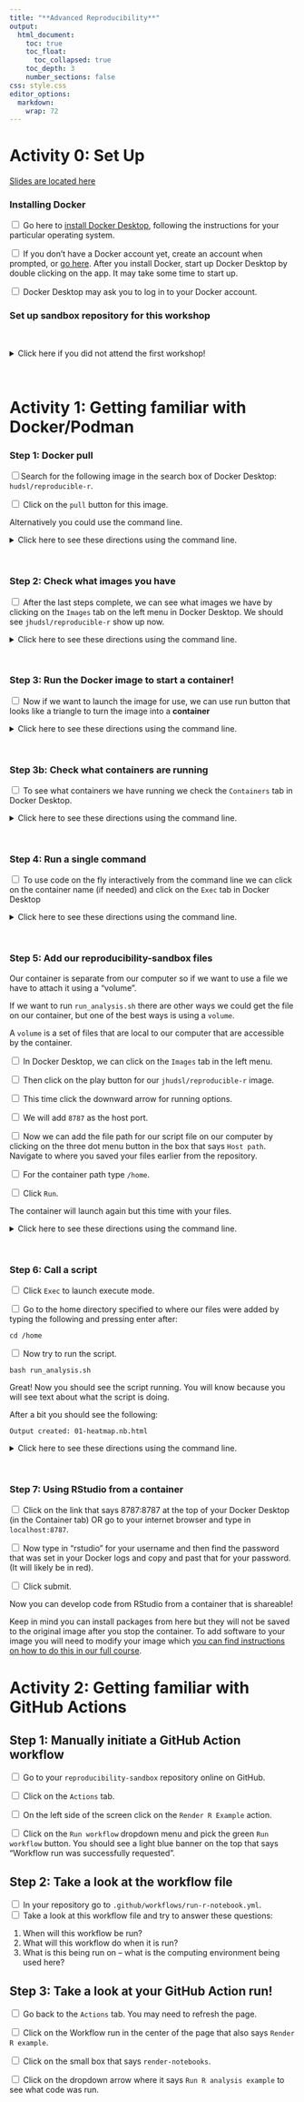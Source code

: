 ```yaml
---
title: "**Advanced Reproducibility**"
output:
  html_document:
    toc: true
    toc_float:
      toc_collapsed: true
    toc_depth: 3
    number_sections: false
css: style.css
editor_options:
  markdown:
    wrap: 72
---
```



# Activity 0: Set Up

[Slides are located here](https://docs.google.com/presentation/d/1_5FJ6SYA2t1F7BX5-Vvzi2LHEVUmXS4eFvousSqcl9w/edit?usp=sharing) 

### Installing Docker

<input type="checkbox"> Go here to [install Docker Desktop](https://www.docker.com/get-started), following the instructions for your particular operating system.

<input type="checkbox"> If you don't have a Docker account yet, create an account when prompted, or [go here](https://hub.docker.com/).
After you install Docker, start up Docker Desktop by double clicking on the app. It may take some time to start up. 

<input type="checkbox"> Docker Desktop may ask you to log in to your Docker account. 

### Set up sandbox repository for this workshop

<br>

<details> <summary>Click here if you did not attend the first workshop!</summary>

:::explain_block


**NOTE: If you completed these steps for the previous workshop you don't need to do them again!**

<span style="font-size: 250%"> Create your own copy of this repository </span>

<input type="checkbox"> Go to the template repository for this workshop: https://github.com/fhdsl/reproducibility-sandbox  

<input type="checkbox"> Click the green `Use this template` button and then `Create a new repository`. If you don't see this button, you may need to expand your window.  
<input type="checkbox"> On the next screen, create a `Repository name`.   

<input type="checkbox"> Choose `Public`.  

<input type="checkbox"> Scroll to the bottom and click `Create repository`.  

<span style="font-size: 250%">Cloning our repository</span>

<input type="checkbox"> Open up GitHub Desktop on your computer.  

<input type="checkbox"> Go to `File` > `Clone Repository`. 

<input type="checkbox"> Search for your ITN workshop repository name in the tab that says `Github.com`. Click on the name of this repository in this list. You can choose where you'd like it to download on your computer underneath `Local Path`.

<input type="checkbox"> Click the blue `Clone` button.  


:::

</details>



<br>


# Activity 1: Getting familiar with Docker/Podman

### Step 1: Docker pull


<input type="checkbox">Search for the following image in the search box of Docker Desktop: `hudsl/reproducible-r`.

<input type="checkbox"> Click on the `pull` button for this image.


Alternatively you could use the command line.

<details> <summary> Click here to see these directions using the command line. </summary>

:::cmd

<input type="checkbox"> Open terminal in Docker Desktop. Do so by clicking the lower right corner that has a symbol like this `>_`.

<input type="checkbox">  Run this command by copy pasting and clicking enter in your terminal to pull the Docker image:

```
docker pull jhudsl/reproducible-r
```

:::
</details>

<br>

### Step 2: Check what images you have

<input type="checkbox"> After the last steps complete, we can see what images we have by clicking on the `Images` tab on the left menu in Docker Desktop. We should see `jhudsl/reproducible-r` show up now.


<details> <summary> Click here to see these directions using the command line. </summary>

:::cmd
<input type="checkbox">  Run this command to see what images we have: 

```
docker image ls
```
:::

</details>

<br>

### Step 3: Run the Docker image to start a container!

<input type="checkbox"> Now if we want to launch the image for use, we can use run button that looks like a triangle to turn the image into a **container**


<details> <summary> Click here to see these directions using the command line. </summary>

:::cmd
<input type="checkbox"> Alternatively, we could also use `docker run` as a command in the terminal:

```
docker run jhudsl/reproducible-r
```
:::

</details>
<br>

### Step 3b: Check what containers are running

<input type="checkbox"> To see what containers we have running we check the `Containers` tab in Docker Desktop.


<details> <summary> Click here to see these directions using the command line. </summary>

:::cmd
<input type="checkbox"> Alternatively, we can run the following command in the terminal:

```
docker ps
```
:::

</details> 

<br>

### Step 4: Run a single command

<input type="checkbox"> To use code on the fly interactively from the command line we can click on the container name (if needed) and click on the `Exec` tab in Docker Desktop 


<details> <summary> Click here to see these directions using the command line. </summary>

:::cmd
<input type="checkbox"> Alternatively,  we can use the following command in the terminal:

```
docker exec -it <PUT_CONTAINER_ID_HERE> bash
```

We should now see a `#` at the end of the line showing that we can enter commands for the container interactively.
:::

</details>

<br>

### Step 5: Add our reproducibility-sandbox files 

Our container is separate from our computer so if we want to use a file we have to attach it using a "volume".


If we want to run `run_analysis.sh` there are other ways we could get the file on our container, but one of the best ways is using a `volume`.

A `volume`  is a set of files that are local to our computer that are accessible by the container. 

<input type="checkbox">  In Docker Desktop, we can click on the `Images` tab in the left menu.

<input type="checkbox"> Then click on the play button for our `jhudsl/reproducible-r` image.

<input type="checkbox"> This time click the downward arrow for running options.

<input type="checkbox"> We will add `8787` as the host port.

<input type="checkbox"> Now we can add the file path for our script file on our computer by clicking on the three dot menu button in the box that says `Host path`. Navigate to where you saved your files earlier from the repository.

<input type="checkbox"> For the container path type `/home`.

<input type="checkbox"> Click `Run`.

The container will launch again but this time with your files.

<details> <summary> Click here to see these directions using the command line. </summary>

:::cmd
Alternatively, we can do something similar in the terminal.

We can run our Docker container with the volume `-v` option.

We can specify a particular file path on our computer or we can give it `$PWD`.

Then  we can give a `:` and a file path where we'd like the files to be stored on the container. Otherwise it will be stored at the absolute top of the container.

We are also going to add a port specification as well `-p 8787:8787` This will allow us to use RStudio on our container.


<input type="checkbox"> If you are in the directory where you saved the repository files, you can now run:

```
docker run -v $PWD:/home -p 8787:8787 jhudsl/reproducible-r 

```

The reason you need to be in the directory with your files is because `$PWD` is a special environment variable that stores the absolute path of the current working directory. This will enable the next step to call the script file.

Note that if you already did this using the buttons in Docker Desktop you may get an error that the port is already allocated. You can stop your other container (by clicking the trash button near the listed container in your Containers tab) to rerun this from the command line.
:::
</details>

<br>

### Step 6: Call a script

<input type="checkbox"> Click `Exec` to launch  execute mode.

<input type="checkbox"> Go to the home directory specified to where our files were added by typing the following and pressing enter after:

```
cd /home
```

<input type="checkbox"> Now try to run the script.

```
bash run_analysis.sh

```

Great! Now you should see the script running. You will know because you will see text about what the script is doing.

After a bit you should see the following:

```
Output created: 01-heatmap.nb.html
```


<details> <summary> Click here to see these directions using the command line. </summary>

:::cmd

<input type="checkbox"> Alternatively if you have been working in the terminal, we could open a new terminal and use the following:
```
docker exec -it <REPLACE_WITH_CONTAINER_ID> bash /home/run_analysis.sh
```
And this should work!

Similarly after a bit you should see the following in the terminal:

```
Output created: 01-heatmap.nb.html
```
:::

</details>
<br>

### Step 7: Using RStudio from a container

<input type="checkbox"> Click on the link that says 8787:8787 at the top of your Docker Desktop (in the Container tab) OR go to your internet browser and type in `localhost:8787`.  

<input type="checkbox"> Now type in "rstudio" for your username and then find the password that was set in your Docker logs and copy and past that for your password.
(It will likely be in red).

<input type="checkbox"> Click submit.

Now you can develop code from RStudio from a container that is shareable!

::: {.itn}
Keep in mind you can install packages from here but they will not be saved to the original image after you stop the container. To add software to your image you will need to modify your image which [you can find instructions on how to do this in our full course](https://hutchdatascience.org/Containers_for_Scientists/05-modifying-containers.html).
:::

# Activity 2: Getting familiar with GitHub Actions

## Step 1: Manually initiate a GitHub Action workflow

<input type="checkbox"> Go to your `reproducibility-sandbox` repository online on GitHub.

<input type="checkbox"> Click on the `Actions` tab. 

<input type="checkbox"> On the left side of the screen click on the `Render R Example` action.   

<input type="checkbox"> Click on the `Run workflow` dropdown menu and pick the green `Run workflow` button. You should see a light blue banner on the top that says "Workflow run was successfully requested".   

## Step 2: Take a look at the workflow file

<input type="checkbox"> In your repository go to `.github/workflows/run-r-notebook.yml`.  
<input type="checkbox"> Take a look at this workflow file and try to answer these questions:

1. When will this workflow be run?
2. What will this workflow do when it is run?
3. What is this being run on -- what is the computing environment being used here?  

## Step 3: Take a look at your GitHub Action run!

<input type="checkbox"> Go back to the `Actions` tab. You may need to refresh the page.

<input type="checkbox"> Click on the Workflow run in the center of the page that also says `Render R example`.

<input type="checkbox"> Click on the small box that says `render-notebooks`.

<input type="checkbox"> Click on the dropdown arrow where it says `Run R analysis example` to see what code was run.
